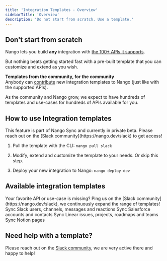 ```yaml
---
title: 'Integration Templates - Overview'
sidebarTitle: 'Overview'
description: 'Do not start from scratch. Use a template.'
---
```


## Don't start from scratch

Nango lets you build **any** integration with [the 100+ APIs it supports](/integrations/overview).

But nothing beats getting started fast with a pre-built template that you can customize and extend as you wish.

**Templates from the community, for the community**  
Anybody can [contribute](/contribute) new integration templates to Nango (just like with the supported APIs).

As the community and Nango grow, we expect to have hundreds of templates and use-cases for hundreds of APIs available for you.

## How to use Integration templates

<Note>
This feature is part of Nango Sync and currently in private beta.  
Please reach out on the [Slack community](https://nango.dev/slack) to get access!
</Note>

1. Pull the template with the CLI: `nango pull slack`

2. Modify, extend and customize the template to your needs. Or skip this step.

3. Deploy your new integration to Nango: `nango deploy dev`

## Available integration templates

<Tip>
Your favorite API or use-case is missing?  
Ping us on the [Slack community](https://nango.dev/slack), we continuously expand the range of templates!
</Tip>

<CardGroup cols={3}>
    <Card title="Slack" href="/integration-templates/slack" icon="slack" iconType="brands">
        Sync Slack users, channels, messages and reactions
    </Card>
    <Card title="Salesforce" href="/integration-templates/salesforce" icon="salesforce" iconType="brands">
        Sync Salesforce accounts and contacts
    </Card>
    <Card title="Linear" href="/integration-templates/linear" icon="circle-half-stroke">
        Sync Linear issues, projects, roadmaps and teams
    </Card>
    <Card title="Notion" href="/integration-templates/notion" icon="book">
        Sync Notion pages
    </Card>
</CardGroup>


## Need help with a template?

Please reach out on the [Slack community](https://nango.dev/slack), we are very active there and happy to help!
